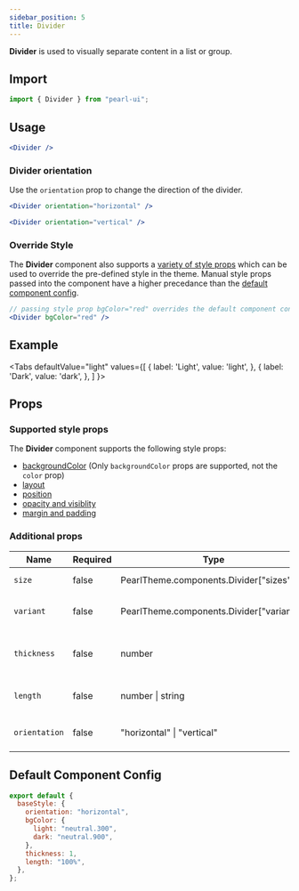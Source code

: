 ```yaml
---
sidebar_position: 5
title: Divider
---
```


**Divider** is used to visually separate content in a list or group.

## Import

```jsx
import { Divider } from "pearl-ui";
```

## Usage

```jsx
<Divider />
```

### Divider orientation

Use the `orientation` prop to change the direction of the divider.

```jsx
<Divider orientation="horizontal" />

<Divider orientation="vertical" />
```

### Override Style

The **Divider** component also supports a [variety of style props](#supported-style-props) which can be used to override the pre-defined style in the theme. Manual style props passed into the component have a higher precedance than the [default component config](#default-component-config).

```jsx
// passing style prop bgColor="red" overrides the default component config value of bgColor="neutral.300"
<Divider bgColor="red" />
```

## Example


<Tabs
  defaultValue="light"
  values={[
    { label: 'Light', value: 'light', },
    { label: 'Dark', value: 'dark', },
  ]
}>
<TabItem value="light">

<Snack snackId="@agrawal-rohit/divider-light" />

</TabItem>

<TabItem value="dark">

<Snack snackId="@agrawal-rohit/divider-dark" />

</TabItem>
</Tabs>

## Props

### Supported style props

The **Divider** component supports the following style props:

- [backgroundColor](../../core-features/style-props#color-and-background-color) (Only `backgroundColor` props are supported, not the `color` prop)
- [layout](../../core-features/style-props#layout)
- [position](../../core-features/style-props#position)
- [opacity and visiblity](../../core-features/style-props#opacity-and-visibility)
- [margin and padding](../../core-features/style-props#margin-and-padding)

### Additional props

| Name          | Required | Type                                             | Default        | Description                  |
| ------------- | -------- | ------------------------------------------------ | -------------- | ---------------------------- |
| `size`        | false    | <t>PearlTheme.components.Divider["sizes"]</t>    |                | The size of the divider      |
| `variant`     | false    | <t>PearlTheme.components.Divider["variants"]</t> |                | The variant of the divider   |
| `thickness`   | false    | <t>number</t>                                    | `1`            | The thickness of the divider |
| `length`      | false    | <t>number \| string</t>                          | `"100%"`       | The length of the divider    |
| `orientation` | false    | <t>"horizontal" \| "vertical"</t>                | `"horizontal"` | The direction of the divider |

## Default Component Config

```js
export default {
  baseStyle: {
    orientation: "horizontal",
    bgColor: {
      light: "neutral.300",
      dark: "neutral.900",
    },
    thickness: 1,
    length: "100%",
  },
};
```
